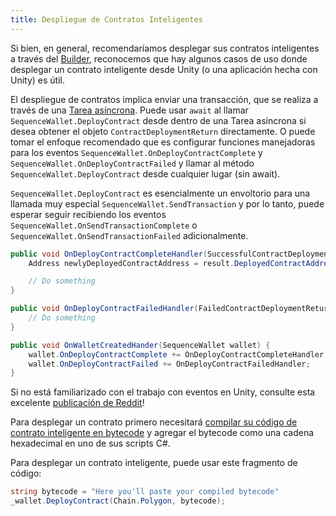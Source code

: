 ```yaml
---
title: Despliegue de Contratos Inteligentes
---
```


Si bien, en general, recomendaríamos desplegar sus contratos inteligentes a través del [Builder](https://sequence.build/), reconocemos que hay algunos casos de uso donde desplegar un contrato inteligente desde Unity (o una aplicación hecha con Unity) es útil.

El despliegue de contratos implica enviar una transacción, que se realiza a través de una [Tarea asíncrona](https://medium.com/@sonusprocks/async-await-in-c-unity-explained-in-easy-words-571ebb6a9369). Puede usar `await` al llamar `SequenceWallet.DeployContract` desde dentro de una Tarea asíncrona si desea obtener el objeto `ContractDeploymentReturn` directamente. O puede tomar el enfoque recomendado que es configurar funciones manejadoras para los eventos `SequenceWallet.OnDeployContractComplete` y `SequenceWallet.OnDeployContractFailed` y llamar al método `SequenceWallet.DeployContract` desde cualquier lugar (sin await).

`SequenceWallet.DeployContract` es esencialmente un envoltorio para una llamada muy especial `SequenceWallet.SendTransaction` y por lo tanto, puede esperar seguir recibiendo los eventos `SequenceWallet.OnSendTransactionComplete` o `SequenceWallet.OnSendTransactionFailed` adicionalmente.

```csharp
public void OnDeployContractCompleteHandler(SuccessfulContractDeploymentReturn result) {
    Address newlyDeployedContractAddress = result.DeployedContractAddress;

    // Do something
}

public void OnDeployContractFailedHandler(FailedContractDeploymentReturn result) {
    // Do something
}

public void OnWalletCreatedHander(SequenceWallet wallet) {
    wallet.OnDeployContractComplete += OnDeployContractCompleteHandler;
    wallet.OnDeployContractFailed += OnDeployContractFailedHandler;
}
```

Si no está familiarizado con el trabajo con eventos en Unity, consulte esta excelente [publicación de Reddit](https://www.reddit.com/r/gamedev/comments/u3hz2v/how_to_use_events_a_supersimple_unity_example/)!

Para desplegar un contrato primero necesitará [compilar su código de contrato inteligente en bytecode](https://medium.com/coinmonks/compiling-the-smart-contracts-8dcda8071638) y agregar el bytecode como una cadena hexadecimal en uno de sus scripts C#.

Para desplegar un contrato inteligente, puede usar este fragmento de código:

```csharp
string bytecode = "Here you'll paste your compiled bytecode"
_wallet.DeployContract(Chain.Polygon, bytecode);
```
